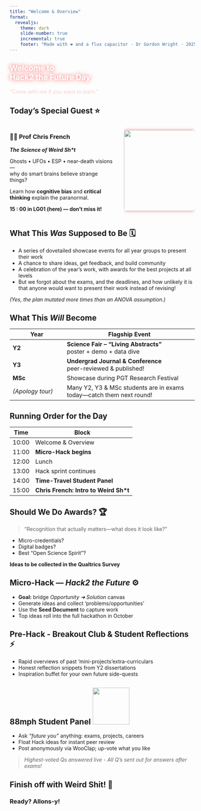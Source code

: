 ```yaml
---
title: "Welcome & Overview"
format:
  revealjs:
    theme: dark
    slide-number: true
    incremental: true
    footer: "Made with ❤️ and a flux capacitor · Dr Gordon Wright · 2025"
---
```


```{=html}
<!-- HERO -->
<section class="text-center" data-background-gradient="radial-gradient(circle at center, #1a1a1a 0%, #000000 80%)">
  <h1 class="display-2 fw-bold" style="color:#fff;text-shadow:0 0 12px #ff4444;">Welcome to<br>Hack2 the Future Day</h1>
  <p class="lead fst-italic" style="color:#ffcccc;">“Come with me if you want to learn.”</p>
</section>
```

## Today’s Special Guest ⭐

::::: columns
::: {.column width="60%"}
### 🧙‍♂️ Prof Chris French

***The Science of Weird Sh\*t***

Ghosts • UFOs • ESP • near-death visions—\
why do smart brains believe strange things?

Learn how **cognitive bias** and **critical thinking** explain the paranormal.

**15 : 00 in LG01 (here) — don’t miss it!**
:::

::: {.column width="40%"}
![](images/weirdshitbook.jpg){width="220px" style="border-radius:8px;box-shadow:0 0 10px rgba(255,0,0,.4);"}
:::
:::::

## What This *Was* Supposed to Be 🗓️

-   A series of dovetailed showcase events for all year groups to present their work
-   A chance to share ideas, get feedback, and build community
-   A celebration of the year’s work, with awards for the best projects at all levels
-   But we forgot about the exams, and the deadlines, and how unlikely it is that anyone would want to present their work instead of revising!

*(Yes, the plan mutated more times than an ANOVA assumption.)*

## What This *Will* Become

| Year | Flagship Event |
|---------------------|---------------------------------------------------|
| **Y2** | **Science Fair – “Living Abstracts”**<br>poster + demo + data dive |
| **Y3** | **Undergrad Journal & Conference**<br>peer-reviewed & published! |
| **MSc** | Showcase during PGT Research Festival |
| *(Apology tour)* | Many Y2, Y3 & MSc students are in exams today—catch them next round! |

## Running Order for the Day

| Time  | Block                                  |
|-------|----------------------------------------|
| 10:00 | Welcome & Overview                     |
| 11:00 | **Micro-Hack begins**                  |
| 12:00 | Lunch                                  |
| 13:00 | Hack sprint continues                  |
| 14:00 | **Time-Travel Student Panel**          |
| 15:00 | **Chris French: Intro to Weird Sh\*t** |

## Should We Do Awards? 🏆

> “Recognition that actually matters—what does it look like?”

-   Micro-credentials?\
-   Digital badges?\
-   Best “Open Science Spirit”?

**Ideas to be collected in the Qualtrics Survey**

## Micro-Hack — *Hack2 the Future* ⚙️

-   **Goal:** bridge *Opportunity ➜ Solution* canvas\
-   Generate ideas and collect 'problems/opportunities'
-   Use the **Seed Document** to capture work\
-   Top ideas roll into the full hackathon in October

## Pre-Hack - Breakout Club & Student Reflections ⚡

-   Rapid overviews of past 'mini-projects'extra-curriculars\
-   Honest reflection snippets from Y2 dissertations\
-   Inspiration buffet for your own future side-quests

## 88mph Student Panel  ![](images/88.jpeg){width="100"}

-   Ask *“future you”* anything: exams, projects, careers\
-   Float Hack ideas for instant peer review\
-   Post anonymously via WooClap; up-vote what you like

> *Highest-voted Qs answered live - All Q's sent out for answers after exams!*

## Finish off with Weird Shit! 💩

### Ready? Allons-y!

